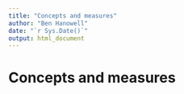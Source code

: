 ```yaml
---
title: "Concepts and measures"
author: "Ben Hanowell"
date: "`r Sys.Date()`"
output: html_document
---
```


# Concepts and measures
